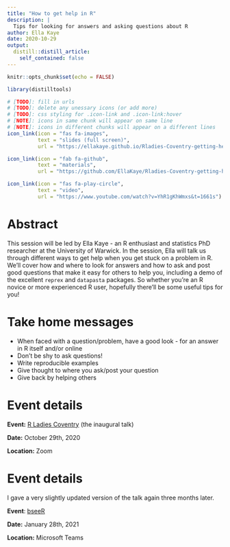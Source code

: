 ```yaml
---
title: "How to get help in R"
description: |
  Tips for looking for answers and asking questions about R
author: Ella Kaye
date: 2020-10-29
output:
  distill::distill_article:
    self_contained: false
---
```


```r
knitr::opts_chunk$set(echo = FALSE)
```

```r
library(distilltools)
```

```r
# [TODO]: fill in urls
# [TODO]: delete any unessary icons (or add more)
# [TODO]: css styling for .icon-link and .icon-link:hover
# [NOTE]: icons in same chunk will appear on same line
# [NOTE]: icons in different chunks will appear on a different lines
icon_link(icon = "fas fa-images",
          text = "slides (full screen)",
          url = "https://ellakaye.github.io/Rladies-Coventry-getting-help-in-R/getting_help_in_R.html#1")

icon_link(icon = "fab fa-github",
          text = "materials",
          url = "https://github.com/EllaKaye/Rladies-Coventry-getting-help-in-R")

icon_link(icon = "fas fa-play-circle",
          text = "video",
          url = "https://www.youtube.com/watch?v=YhR1gKhWmxs&t=1661s")
```
  
# Abstract

This session will be led by Ella Kaye - an R enthusiast and statistics PhD researcher at the University of Warwick. In the session, Ella will talk us through different ways to get help when you get stuck on a problem in R. We’ll cover how and where to look for answers and how to ask and post good questions that make it easy for others to help you, including a demo of the excellent `reprex` and `datapasta` packages. So whether you’re an R novice or more experienced R user, hopefully there’ll be some useful tips for you!

# Take home messages

- When faced with a question/problem, have a good look - for an answer in R itself and/or online
- Don't be shy to ask questions!
- Write reproducible examples
- Give thought to where you ask/post your question
- Give back by helping others

# Event details

**Event:** [R Ladies Coventry](https://www.meetup.com/rladies-coventry/events/273429872/) (the inaugural talk)

**Date:** October 29th, 2020 

**Location:** Zoom

# Event details

I gave a very slightly updated version of the talk again three months later.

**Event**: [bseeR](https://www.ellenwebborn.com/rusergroup/)

**Date:** January 28th, 2021

**Location:** Microsoft Teams



